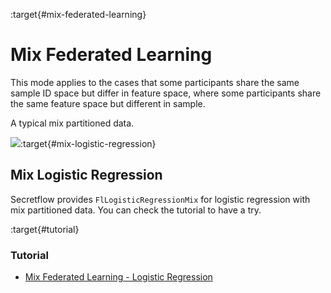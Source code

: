 :target{#mix-federated-learning}

# Mix Federated Learning

This mode applies to the cases that some participants share the same sample ID space but differ in feature space,
where some participants share the same feature space but different in sample.

A typical mix partitioned data.

![](../../_assets/mix_data.png):target{#mix-logistic-regression}

## Mix Logistic Regression

Secretflow provides `FlLogisticRegressionMix` for logistic regression with mix partitioned data.
You can check the tutorial to have a try.

:target{#tutorial}

### Tutorial

- [Mix Federated Learning - Logistic Regression](../../tutorial/mix_lr.mdx)
